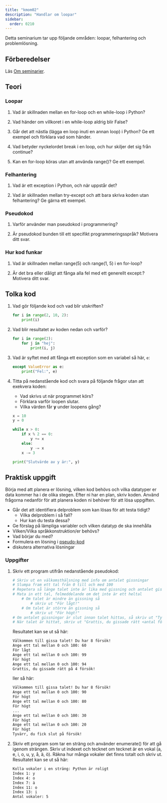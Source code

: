 ```yaml
---
title: "kmom02"
description: "Handlar om loopar"
sidebar:
  order: 0210
---
```



Detta seminarium tar upp följande områden: loopar, felhantering och problemlösning.

## Förberedelser

Läs [Om seminarier](../).

## <Icon name="open-book" class="inline-icon" label="Interpret code" /> Teori

### Loopar

1. Vad är skillnaden mellan en for-loop och en while-loop i Python?

1. Vad händer om villkoret i en while-loop aldrig blir False?

1. Går det att nästla (lägga en loop inuti en annan loop) i Python? Ge ett exempel och förklara vad som händer.

1. Vad betyder nyckelordet break i en loop, och hur skiljer det sig från continue?

1. Kan en for-loop köras utan att använda range()? Ge ett exempel.

### Felhantering

1. Vad är ett exception i Python, och när uppstår det?

1. Vad är skillnaden mellan try-except och att bara skriva koden utan felhantering? Ge gärna ett exempel.

### Pseudokod

1. Varför använder man pseudokod i programmering?

1. Är pseudokod bunden till ett specifikt programmeringsspråk? Motivera ditt svar.


### Hur kod funkar

1. Vad är skillnaden mellan range(5) och range(1, 5) i en for-loop?

1. Är det bra eller dåligt att fånga alla fel med ett generellt except:? Motivera ditt svar.

## <Icon name="open-book" class="inline-icon" label="Interpret code" /> Tolka kod

1. Vad gör följande kod och vad blir utskriften?  
    ```python
    for i in range(2, 10, 2):
        print(i)
    ```

2. Vad blir resultatet av koden nedan och varför?  
    ```python
    for i in range(2):
        for j in "hej":
            print(i, j)
    ```

4. Vad är syftet med att fånga ett exception som en variabel så här, `e`:  
    ```python
    except ValueError as e:
        print("Fel:", e)
    ```

5. Titta på nedanstående kod och svara på följande frågor utan att exekvera koden:  
    - Vad skrivs ut när programmet körs?
    - Förklara varför loopen slutar.
    - Vilka värden får **y** under loopens gång?
    ```python
    x = 10
    y = 0

    while x > 0:
        if x % 2 == 0:
            y += x
        else:
            y -= x
        x -= 3

    print("Slutvärde av y är:", y)
    ```


## <Icon name="seti:python" class="inline-icon" label="Write code" /> Praktisk uppgift

Börja med att planera er lösning, vilken kod behövs och vilka datatyper er data kommer ha i de olika stegen. Efter ni har en plan, skriv koden. Använd frågorna nedanför för att planera koden ni behöver för att lösa uppgiften.

- Går det att identifiera delproblem som kan lösas för att testa tidigt?
  - Vilka delproblem i så fall?
  - Hur kan du testa dessa?
- Ge förslag på lämpliga variabler och vilken datatyp de ska innehålla
- Vilken/Vilka språkkonstruktion/er behövs?
- Vad börjar du med?
- Formulera en lösning i [pseudo-kod](https://sv.wikipedia.org/wiki/Pseudokod)
- diskutera alternativa lösningar

### Uppgifter

1. Skriv ett program utifrån nedanstående pseudokod:  
    ```python
    # Skriv ut en välkomsthälsning med info om antalet gissningar
    # Slumpa fram ett tal från 0 till och med 100
    # Repetera så länge talet inte är lika med gissning och antalet gissningar är mindre än 8
    # Mata in ett tal, felmeddelande om det inte är ett heltal
        # Om talet är mindre än gissning så 
            # skriv ut "För lågt!"
        # Om talet är större än gissning så 
            # skriv ut "För högt!"
    # Om antalet gissningar är slut innan talet hittas, så skriv ut "Tyvärr, du fick slut på försök!"
    # När talet är hittat, skriv ut "Grattis, du gissade rätt <antal försök> försök!"
    ``` 
    Resultatet kan se ut så här:    

    ```bash
    Välkommen till gissa talet! Du har 8 försök!
    Ange ett tal mellan 0 och 100: 60
    För lågt
    Ange ett tal mellan 0 och 100: 99
    För högt
    Ange ett tal mellan 0 och 100: 94
    Grattis, du gissade rätt på 4 försök!
    ```

    ller så här:  

    ```bash
    Välkommen till gissa talet! Du har 8 försök!
    Ange ett tal mellan 0 och 100: 90
    För högt
    Ange ett tal mellan 0 och 100: 80
    För högt
    ...
    Ange ett tal mellan 0 och 100: 30
    För högt
    Ange ett tal mellan 0 och 100: 20
    För högt
    Tyvärr, du fick slut på försök!
    ```

1. Skriv ett program som tar en sträng och använder enumerate() för att gå igenom strängen. Skriv ut indexet och tecknet om tecknet är en vokal (a, e, i, o, u, y, å, ä, ö). Räkna hur många vokaler det finns totalt och skriv ut.  
Resultatet kan se ut så här:    

    ```bash
    Kolla vokaler i en sträng: Python är roligt
    Index 1: y
    Index 4: o
    Index 7: ä
    Index 11: o
    Index 13: i
    Antal vokaler: 5
    ```
